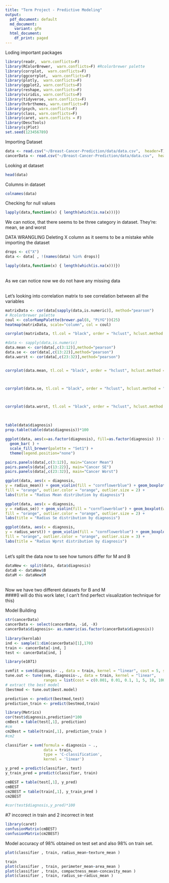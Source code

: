 ```yaml
---
title: "Term Project - Predictive Modeling"
output:
  pdf_document: default
  md_document:
    variant: gfm
  html_document:
    df_print: paged
---
```

Loding important packages 
```r
library(readr,  warn.conflicts=F)
library(RColorBrewer,  warn.conflicts=F) #Rcolorbrewer palette
library(corrplot,  warn.conflicts=F)
library(ggcorrplot,  warn.conflicts=F)
library(plotly,  warn.conflicts=F)
library(ggplot2, warn.conflicts=F)
library(reshape, warn.conflicts=F)
library(viridis, warn.conflicts=F)
library(tidyverse, warn.conflicts=F)
library(hrbrthemes, warn.conflicts=F)
library(psych, warn.conflicts=F)
library(class, warn.conflicts=F)
library(caret, warn.conflicts = F)
library(DescTools)
library(sjPlot)
set.seed(123456789)
```


Importing Dataset
```r
data <- read.csv("~/Breast-Cancer-Prediction/data/data.csv",  header=T)
cancerData <- read.csv("~/Breast-Cancer-Prediction/data/data.csv",  header=T)

```

Looking at dataset
```r
head(data)
```

Columns in dataset
```r
colnames(data)
```

Checking for null values
```r
lapply(data,function(x) { length(which(is.na(x)))})
```

We can notice, that there seems to be three category in dataset. They're: 
mean, se and worst

DATA WRANGLING 
Deleting X column as it seems to be a mistake while importing the dataset 
```r
drops <- c("X")
data <- data[ , !(names(data) %in% drops)]
```

```r
lapply(data,function(x) { length(which(is.na(x)))})
```


\
As we can notice now we do not have any missing data
\

\
Let's looking into correlation matrix to see correlation  between all the variables
\
```r
matrixData <- cor(data[sapply(data,is.numeric)], method="pearson")
# Rcolorbrewer palette
coul <- colorRampPalette(brewer.pal(8, "PiYG"))(25)
heatmap(matrixData, scale="column", col = coul)

```

```r
corrplot(matrixData, tl.col = "black", order = "hclust", hclust.method = "average", addrect = 4, tl.cex = 0.7)
```

```r
#data <- sapply(data,is.numeric)
data.mean <- cor(data[,c(3:12)],method="pearson")
data.se <- cor(data[,c(13:22)],method="pearson")
data.worst <- cor(data[,c(23:32)],method="pearson")


corrplot(data.mean, tl.col = "black", order = "hclust", hclust.method = "average", addrect = 4, tl.cex = 0.7)



corrplot(data.se, tl.col = "black", order = "hclust", hclust.method = "average", addrect = 4, tl.cex = 0.7)



corrplot(data.worst, tl.col = "black", order = "hclust", hclust.method = "average", addrect = 4, tl.cex = 0.7)
```


\
```r
table(data$diagnosis)
prop.table(table(data$diagnosis))*100
```

```r
ggplot(data, aes(x=as.factor(diagnosis), fill=as.factor(diagnosis) )) + 
  geom_bar( ) +
  scale_fill_brewer(palette = "Set1") +
  theme(legend.position="none")
```


```r
pairs.panels(data[,c(3:12)], main="Cancer Mean")
pairs.panels(data[,c(13:22)], main="Cancer SE")
pairs.panels(data[,c(23:32)], main="Cancer Worst")

```
```r
ggplot(data, aes(x = diagnosis,
y = radius_mean)) + geom_violin(fill = "cornflowerblue") + geom_boxplot(width = .01,
fill = "orange", outlier.color = "orange", outlier.size = 2) +
labs(title = "Radius Mean distribution by diagnosis")
```
```r
ggplot(data, aes(x = diagnosis,
y = radius_se)) + geom_violin(fill = "cornflowerblue") + geom_boxplot(width = .01,
fill = "orange", outlier.color = "orange", outlier.size = 2) +
labs(title = "Radius Se distribution by diagnosis")
```
```r
ggplot(data, aes(x = diagnosis,
y = radius_worst)) + geom_violin(fill = "cornflowerblue") + geom_boxplot(width = .01,
fill = "orange", outlier.color = "orange", outlier.size = 3) +
labs(title = "Radius Wprst distribution by diagnosis")
```
\
Let's split the data now to see how tumors differ for M and B
\
```r
dataNew <- split(data, data$diagnosis)
dataB <- dataNew$B
dataM <- dataNew$M
```
\
Now we have two different datasets for B and M
\
####(I will do this work later, I can't find perfect visualization technique for this)


Model Building 

```r
str(cancerData)
cancerData <- select(cancerData, -id, -X)
cancerData$diagnosis<- as.numeric(as.factor(cancerData$diagnosis))
 
library(kernlab)
ind <- sample(1:dim(cancerData)[1],170)
train <- cancerData[-ind, ]
test <- cancerData[ind, ]
```


```r
library(e1071)

svmfit = svm(diagnosis~ ., data = train, kernel = "linear", cost = 5, scale = FALSE)
tune.out <- tune(svm, diagnosis~., data = train, kernel = "linear",
                 ranges = list(cost = c(0.001, 0.01, 0.1, 1, 5, 10, 100)))
# extract the best model
(bestmod <- tune.out$best.model)
```

```r
prediction <- predict(bestmod,test)
prediction_train <- predict(bestmod,train)

```

```r
library(Metrics)
cor(test$diagnosis,prediction)*100
cmBest = table(test[,1], prediction)
#cm
cm2Best = table(train[,1], prediction_train )
#cm2

```


```r
classifier = svm(formula = diagnosis ~ .,
                 data = train,
                 type = 'C-classification',
                 kernel = 'linear')

y_pred = predict(classifier, test)
y_train_pred = predict(classifier, train)

```

```r
cmBEST = table(test[,1], y_pred)
cmBEST
cm2BEST = table(train[,1], y_train_pred )
cm2BEST

#cor(test$diagnosis,y_pred)*100

```
#7 inccorect in train and 2 incorrect in test

```r
library(caret) 
confusionMatrix(cmBEST)
confusionMatrix(cm2BEST)

```
Model accuracy of 98% obtained on test set and also 98% on train set.


```r

plot(classifier , train, radius_mean~texture_mean )

```

```r
train
plot(classifier , train, perimeter_mean~area_mean )
plot(classifier , train, compactness_mean~concavity_mean )
plot(classifier , train, radius_se~radius_mean )

```

